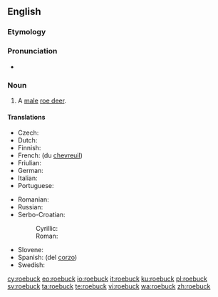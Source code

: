 ==English==

===Etymology===
{{compound|roe|buck|gloss2=male deer|lang=en}}

===Pronunciation===
* {{audio|en-us-roebuck.ogg|Audio (US)|lang=en}}

===Noun===
{{en-noun}}

# A [[male]] [[roe deer]].

====Translations====
{{trans-top|male roe deer}}
* Czech: {{t+|cs|srnec|m}}
* Dutch: {{t|nl|reebok|m}}
* Finnish: {{t|fi|metsäkaurisuros}}
* French: {{t+|fr|cerf|m}} (du [[chevreuil]])
* Friulian: {{t|fur|cjavrûl|m}}
* German: {{t+|de|Rehbock|m}}
* Italian: {{t+|it|capriolo|m}}
* Portuguese: {{t+|pt|corço|m}}
{{trans-mid}}
* Romanian: {{t+|ro|căprior|m}}
* Russian: {{t|ru|[[саме́ц]] [[косуля|косу́ли]]|m|sc=Cyrl}}
* Serbo-Croatian:
*: Cyrillic: {{t|sh|срндаћ|m}}
*: Roman: {{t+|sh|srndać|m}}
* Slovene: {{t|sl|srnjak|m}}
* Spanish: {{t+|es|ciervo|m}} (del [[corzo]])
* Swedish: {{t+|sv|råbock}}
{{trans-bottom}}

{{catlangcode|en|Cervids|Male animals}}

[[cy:roebuck]]
[[eo:roebuck]]
[[io:roebuck]]
[[it:roebuck]]
[[ku:roebuck]]
[[pl:roebuck]]
[[sv:roebuck]]
[[ta:roebuck]]
[[te:roebuck]]
[[vi:roebuck]]
[[wa:roebuck]]
[[zh:roebuck]]